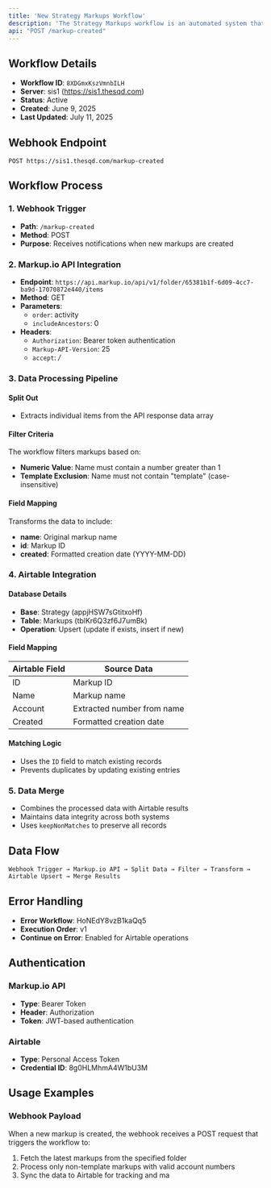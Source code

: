 ```yaml
---
title: 'New Strategy Markups Workflow'
description: 'The Strategy Markups workflow is an automated system that processes markup data from Markup.io and synchronizes it with Airtable. This workflow runs on the **sis1** server and is designed to handle strategy markup submissions and track them in a centralized database.'
api: "POST /markup-created"
---
```


## Workflow Details

- **Workflow ID**: `8XDGmxKszVmnbILH`
- **Server**: sis1 (https://sis1.thesqd.com)
- **Status**: Active
- **Created**: June 9, 2025
- **Last Updated**: July 11, 2025

## Webhook Endpoint

```
POST https://sis1.thesqd.com/markup-created
```

## Workflow Process

### 1. Webhook Trigger
- **Path**: `/markup-created`
- **Method**: POST
- **Purpose**: Receives notifications when new markups are created

### 2. Markup.io API Integration
- **Endpoint**: `https://api.markup.io/api/v1/folder/65381b1f-6d09-4cc7-ba9d-17070872e440/items`
- **Method**: GET
- **Parameters**:
  - `order`: activity
  - `includeAncestors`: 0
- **Headers**:
  - `Authorization`: Bearer token authentication
  - `Markup-API-Version`: 25
  - `accept`: */*

### 3. Data Processing Pipeline

#### Split Out
- Extracts individual items from the API response data array

#### Filter Criteria
The workflow filters markups based on:
- **Numeric Value**: Name must contain a number greater than 1
- **Template Exclusion**: Name must not contain "template" (case-insensitive)

#### Field Mapping
Transforms the data to include:
- **name**: Original markup name
- **id**: Markup ID
- **created**: Formatted creation date (YYYY-MM-DD)

### 4. Airtable Integration

#### Database Details
- **Base**: Strategy (appjHSW7sGtitxoHf)
- **Table**: Markups (tblKr6Q3zf6J7umBk)
- **Operation**: Upsert (update if exists, insert if new)

#### Field Mapping
| Airtable Field | Source Data |
|---|---|
| ID | Markup ID |
| Name | Markup name |
| Account | Extracted number from name |
| Created | Formatted creation date |

#### Matching Logic
- Uses the `ID` field to match existing records
- Prevents duplicates by updating existing entries

### 5. Data Merge
- Combines the processed data with Airtable results
- Maintains data integrity across both systems
- Uses `keepNonMatches` to preserve all records

## Data Flow

```
Webhook Trigger → Markup.io API → Split Data → Filter → Transform → Airtable Upsert → Merge Results
```

## Error Handling

- **Error Workflow**: HoNEdY8vzB1kaQq5
- **Execution Order**: v1
- **Continue on Error**: Enabled for Airtable operations

## Authentication

### Markup.io API
- **Type**: Bearer Token
- **Header**: Authorization
- **Token**: JWT-based authentication

### Airtable
- **Type**: Personal Access Token
- **Credential ID**: 8g0HLMhmA4W1bU3M

## Usage Examples

### Webhook Payload
When a new markup is created, the webhook receives a POST request that triggers the workflow to:

1. Fetch the latest markups from the specified folder
2. Process only non-template markups with valid account numbers
3. Sync the data to Airtable for tracking and ma